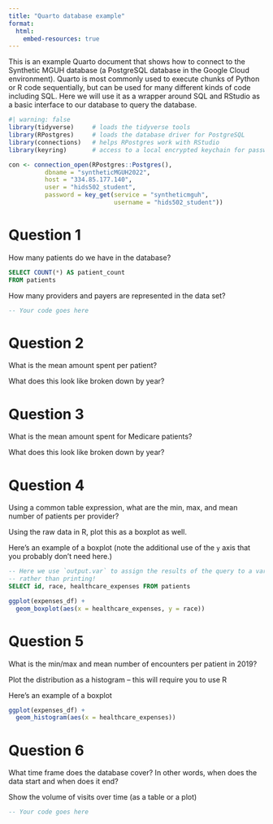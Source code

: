 ```yaml
---
title: "Quarto database example"
format: 
  html:
    embed-resources: true
---
```


This is an example Quarto document that shows how to connect to the Synthetic MGUH database (a PostgreSQL database in the Google Cloud environment). Quarto is most commonly used to execute chunks of Python or R code sequentially, but can be used for many different kinds of code including SQL. Here we will use it as a wrapper around SQL and RStudio as a basic interface to our database to query the database.

```r
#| warning: false
library(tidyverse)     # loads the tidyverse tools
library(RPostgres)     # loads the database driver for PostgreSQL
library(connections)   # helps RPostgres work with RStudio
library(keyring)       # access to a local encrypted keychain for passwords

con <- connection_open(RPostgres::Postgres(),
          dbname = "syntheticMGUH2022",
          host = "334.85.177.140",
          user = "hids502_student",
          password = key_get(service = "syntheticmguh", 
                             username = "hids502_student"))
```

# Question 1

How many patients do we have in the database?

```sql
SELECT COUNT(*) AS patient_count
FROM patients 
```


How many providers and payers are represented in the data set?

```sql
-- Your code goes here
```


# Question 2

What is the mean amount spent per patient?

What does this look like broken down by year?

# Question 3

What is the mean amount spent for Medicare patients?

What does this look like broken down by  year?

# Question 4

Using a common table expression, what are the min, max, and mean number of patients per provider?

Using the raw data in R, plot this as a boxplot as well.

Here's an example of a boxplot (note the additional use of the `y` axis that you probably don't need here.)

```sql
-- Here we use `output.var` to assign the results of the query to a variable
-- rather than printing!
SELECT id, race, healthcare_expenses FROM patients
```

```r
ggplot(expenses_df) + 
  geom_boxplot(aes(x = healthcare_expenses, y = race))
```

# Question 5

What is the min/max and mean number of encounters per patient in 2019? 

Plot the distribution as a histogram – this will require you to use R

Here's an example of a boxplot

```r
ggplot(expenses_df) + 
  geom_histogram(aes(x = healthcare_expenses))
```
# Question 6 

What time frame does the database cover? In other words, when does the data start and when does it end?

Show the volume of visits over time (as a table or a plot)

```sql
-- Your code goes here
```
